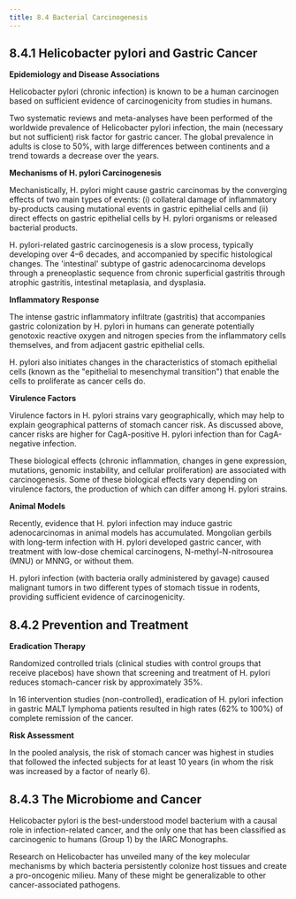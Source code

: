 ```yaml
---
title: 8.4 Bacterial Carcinogenesis
---
```



## 8.4.1 Helicobacter pylori and Gastric Cancer

**Epidemiology and Disease Associations**

Helicobacter pylori (chronic infection) is known to be a human carcinogen based on sufficient evidence of carcinogenicity from studies in humans.

Two systematic reviews and meta-analyses have been performed of the worldwide prevalence of Helicobacter pylori infection, the main (necessary but not sufficient) risk factor for gastric cancer. The global prevalence in adults is close to 50%, with large differences between continents and a trend towards a decrease over the years.

**Mechanisms of H. pylori Carcinogenesis**

Mechanistically, H. pylori might cause gastric carcinomas by the converging effects of two main types of events: (i) collateral damage of inflammatory by-products causing mutational events in gastric epithelial cells and (ii) direct effects on gastric epithelial cells by H. pylori organisms or released bacterial products.

H. pylori-related gastric carcinogenesis is a slow process, typically developing over 4–6 decades, and accompanied by specific histological changes. The 'intestinal' subtype of gastric adenocarcinoma develops through a preneoplastic sequence from chronic superficial gastritis through atrophic gastritis, intestinal metaplasia, and dysplasia.

**Inflammatory Response**

The intense gastric inflammatory infiltrate (gastritis) that accompanies gastric colonization by H. pylori in humans can generate potentially genotoxic reactive oxygen and nitrogen species from the inflammatory cells themselves, and from adjacent gastric epithelial cells.

H. pylori also initiates changes in the characteristics of stomach epithelial cells (known as the "epithelial to mesenchymal transition") that enable the cells to proliferate as cancer cells do.

**Virulence Factors**

Virulence factors in H. pylori strains vary geographically, which may help to explain geographical patterns of stomach cancer risk. As discussed above, cancer risks are higher for CagA-positive H. pylori infection than for CagA-negative infection.

These biological effects (chronic inflammation, changes in gene expression, mutations, genomic instability, and cellular proliferation) are associated with carcinogenesis. Some of these biological effects vary depending on virulence factors, the production of which can differ among H. pylori strains.

**Animal Models**

Recently, evidence that H. pylori infection may induce gastric adenocarcinomas in animal models has accumulated. Mongolian gerbils with long-term infection with H. pylori developed gastric cancer, with treatment with low-dose chemical carcinogens, N-methyl-N-nitrosourea (MNU) or MNNG, or without them.

H. pylori infection (with bacteria orally administered by gavage) caused malignant tumors in two different types of stomach tissue in rodents, providing sufficient evidence of carcinogenicity.

## 8.4.2 Prevention and Treatment

**Eradication Therapy**

Randomized controlled trials (clinical studies with control groups that receive placebos) have shown that screening and treatment of H. pylori reduces stomach-cancer risk by approximately 35%.

In 16 intervention studies (non-controlled), eradication of H. pylori infection in gastric MALT lymphoma patients resulted in high rates (62% to 100%) of complete remission of the cancer.

**Risk Assessment**

In the pooled analysis, the risk of stomach cancer was highest in studies that followed the infected subjects for at least 10 years (in whom the risk was increased by a factor of nearly 6).

## 8.4.3 The Microbiome and Cancer

Helicobacter pylori is the best-understood model bacterium with a causal role in infection-related cancer, and the only one that has been classified as carcinogenic to humans (Group 1) by the IARC Monographs.

Research on Helicobacter has unveiled many of the key molecular mechanisms by which bacteria persistently colonize host tissues and create a pro-oncogenic milieu. Many of these might be generalizable to other cancer-associated pathogens.

